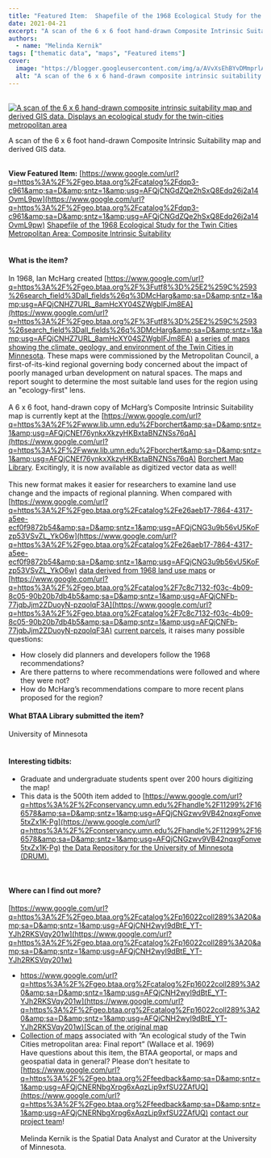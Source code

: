 ```yaml
---
title: "Featured Item:  Shapefile of the 1968 Ecological Study for the Twin Cities Metropolitan Area: Composite Intrinsic Suitability"
date: 2021-04-21
excerpt: "A scan of the 6 x 6 foot hand-drawn Composite Intrinsic Suitability map and derived GIS data."
authors:
  - name: "Melinda Kernik"
tags: ["thematic data", "maps", "Featured items"]
cover:
  image: "https://blogger.googleusercontent.com/img/a/AVvXsEhBYvDMmprlAMzXeCbSC9Uqds6C1XNq41IREuUTX6fAw53DLq9uZHz68bHd4UJevn56LYu6viYvuVkZED6ifX_lgCpfkGVDfAMQ8drq0QAm8iBPpj_JLDsMjoNJNz17ApJXWih-EmBIOojvzdSXANk8Ue4qd4oExG5TG6nsScW5A8vKVH9y7DMRJy_nlw=w1207-h648"
  alt: "A scan of the 6 x 6 hand-drawn composite intrinsic suitability map and derived GIS data. Displays an ecological study for the twin-cities metropolitan area"
---
```


<br/><a href="https://blogger.googleusercontent.com/img/a/AVvXsEhBYvDMmprlAMzXeCbSC9Uqds6C1XNq41IREuUTX6fAw53DLq9uZHz68bHd4UJevn56LYu6viYvuVkZED6ifX_lgCpfkGVDfAMQ8drq0QAm8iBPpj_JLDsMjoNJNz17ApJXWih-EmBIOojvzdSXANk8Ue4qd4oExG5TG6nsScW5A8vKVH9y7DMRJy_nlw=s1280"><img alt="A scan of the 6 x 6 hand-drawn composite intrinsic suitability map and derived GIS data. Displays an ecological study for the twin-cities metropolitan area" src="https://blogger.googleusercontent.com/img/a/AVvXsEhBYvDMmprlAMzXeCbSC9Uqds6C1XNq41IREuUTX6fAw53DLq9uZHz68bHd4UJevn56LYu6viYvuVkZED6ifX_lgCpfkGVDfAMQ8drq0QAm8iBPpj_JLDsMjoNJNz17ApJXWih-EmBIOojvzdSXANk8Ue4qd4oExG5TG6nsScW5A8vKVH9y7DMRJy_nlw=w1207-h648"/></a><br/>

A scan of the 6 x 6 foot hand-drawn Composite Intrinsic Suitability map and derived GIS data.

<br/>**View Featured Item:** [https://www.google.com/url?q=https%3A%2F%2Fgeo.btaa.org%2Fcatalog%2Fdqp3-c961&amp;sa=D&amp;sntz=1&amp;usg=AFQjCNGdZQe2hSxQ8Edq26j2a14OvmL9pw](https://www.google.com/url?q=https%3A%2F%2Fgeo.btaa.org%2Fcatalog%2Fdqp3-c961&amp;sa=D&amp;sntz=1&amp;usg=AFQjCNGdZQe2hSxQ8Edq26j2a14OvmL9pw) [Shapefile of the 1968 Ecological Study for the Twin Cities Metropolitan Area: Composite Intrinsic Suitability](https://www.google.com/url?q=https%3A%2F%2Fgeo.btaa.org%2Fcatalog%2Fdqp3-c961&amp;sa=D&amp;sntz=1&amp;usg=AFQjCNGdZQe2hSxQ8Edq26j2a14OvmL9pw)<br/><br/>

#### What is the item?

In 1968, Ian McHarg created [https://www.google.com/url?q=https%3A%2F%2Fgeo.btaa.org%2F%3Futf8%3D%25E2%259C%2593%26search_field%3Dall_fields%26q%3DMcHarg&amp;sa=D&amp;sntz=1&amp;usg=AFQjCNHZ7URL_8amHcXY04SZWgbIFJm8EA](https://www.google.com/url?q=https%3A%2F%2Fgeo.btaa.org%2F%3Futf8%3D%25E2%259C%2593%26search_field%3Dall_fields%26q%3DMcHarg&amp;sa=D&amp;sntz=1&amp;usg=AFQjCNHZ7URL_8amHcXY04SZWgbIFJm8EA) [a series of maps showing the climate, geology, and environment of the Twin Cities in Minnesota](https://www.google.com/url?q=https%3A%2F%2Fgeo.btaa.org%2F%3Futf8%3D%25E2%259C%2593%26search_field%3Dall_fields%26q%3DMcHarg&amp;sa=D&amp;sntz=1&amp;usg=AFQjCNHZ7URL_8amHcXY04SZWgbIFJm8EA). These maps were commissioned by the Metropolitan Council, a first-of-its-kind regional governing body concerned about the impact of poorly managed urban development on natural spaces. The maps and report sought to determine the most suitable land uses for the region using an "ecology-first" lens. <br/><br/>A 6 x 6 foot, hand-drawn copy of McHarg’s Composite Intrinsic Suitability map is currently kept at the [https://www.google.com/url?q=https%3A%2F%2Fwww.lib.umn.edu%2Fborchert&amp;sa=D&amp;sntz=1&amp;usg=AFQjCNEf76ynkxXkzyHKBxtaBNZNSs76qA](https://www.google.com/url?q=https%3A%2F%2Fwww.lib.umn.edu%2Fborchert&amp;sa=D&amp;sntz=1&amp;usg=AFQjCNEf76ynkxXkzyHKBxtaBNZNSs76qA) [Borchert Map Library](https://www.google.com/url?q=https%3A%2F%2Fwww.lib.umn.edu%2Fborchert&amp;sa=D&amp;sntz=1&amp;usg=AFQjCNEf76ynkxXkzyHKBxtaBNZNSs76qA). Excitingly, it is now available as digitized vector data as well! <br/><br/>This new format makes it easier for researchers to examine land use change and the impacts of regional planning. When compared with [https://www.google.com/url?q=https%3A%2F%2Fgeo.btaa.org%2Fcatalog%2Fe26aeb17-7864-4317-a5ee-ecf0f9872b54&amp;sa=D&amp;sntz=1&amp;usg=AFQjCNG3u9b56vU5KoFzp53VSvZL_YkO6w](https://www.google.com/url?q=https%3A%2F%2Fgeo.btaa.org%2Fcatalog%2Fe26aeb17-7864-4317-a5ee-ecf0f9872b54&amp;sa=D&amp;sntz=1&amp;usg=AFQjCNG3u9b56vU5KoFzp53VSvZL_YkO6w) [data derived from 1968 land use maps](https://www.google.com/url?q=https%3A%2F%2Fgeo.btaa.org%2Fcatalog%2Fe26aeb17-7864-4317-a5ee-ecf0f9872b54&amp;sa=D&amp;sntz=1&amp;usg=AFQjCNG3u9b56vU5KoFzp53VSvZL_YkO6w) or [https://www.google.com/url?q=https%3A%2F%2Fgeo.btaa.org%2Fcatalog%2F7c8c7132-f03c-4b09-8c05-90b20b7db4b5&amp;sa=D&amp;sntz=1&amp;usg=AFQjCNFb-77jqbJjm2ZDuoyN-pzqolqF3A](https://www.google.com/url?q=https%3A%2F%2Fgeo.btaa.org%2Fcatalog%2F7c8c7132-f03c-4b09-8c05-90b20b7db4b5&amp;sa=D&amp;sntz=1&amp;usg=AFQjCNFb-77jqbJjm2ZDuoyN-pzqolqF3A) [current parcels](https://www.google.com/url?q=https%3A%2F%2Fgeo.btaa.org%2Fcatalog%2F7c8c7132-f03c-4b09-8c05-90b20b7db4b5&amp;sa=D&amp;sntz=1&amp;usg=AFQjCNFb-77jqbJjm2ZDuoyN-pzqolqF3A), it raises many possible questions:<br/>
- How closely did planners and developers follow the 1968 recommendations?
- Are there patterns to where recommendations were followed and where they were not?
- How do McHarg’s recommendations compare to more recent plans proposed for the region?


#### What BTAA Library submitted the item?

University of Minnesota<br/><br/>

#### Interesting tidbits:


- Graduate and undergraduate students spent over 200 hours digitizing the map!
- This data is the 500th item added to [https://www.google.com/url?q=https%3A%2F%2Fconservancy.umn.edu%2Fhandle%2F11299%2F166578&amp;sa=D&amp;sntz=1&amp;usg=AFQjCNGzwv9VB42nqxgFonve5txZx1K-Pg](https://www.google.com/url?q=https%3A%2F%2Fconservancy.umn.edu%2Fhandle%2F11299%2F166578&amp;sa=D&amp;sntz=1&amp;usg=AFQjCNGzwv9VB42nqxgFonve5txZx1K-Pg) [the Data Repository for the University of Minnesota (DRUM).](https://www.google.com/url?q=https%3A%2F%2Fconservancy.umn.edu%2Fhandle%2F11299%2F166578&amp;sa=D&amp;sntz=1&amp;usg=AFQjCNGzwv9VB42nqxgFonve5txZx1K-Pg)
<br/>

#### Where can I find out more?

[https://www.google.com/url?q=https%3A%2F%2Fgeo.btaa.org%2Fcatalog%2Fp16022coll289%3A20&amp;sa=D&amp;sntz=1&amp;usg=AFQjCNH2wyI9dBtE_YT-YJh2RKSVqy201w](https://www.google.com/url?q=https%3A%2F%2Fgeo.btaa.org%2Fcatalog%2Fp16022coll289%3A20&amp;sa=D&amp;sntz=1&amp;usg=AFQjCNH2wyI9dBtE_YT-YJh2RKSVqy201w)
- [https://www.google.com/url?q=https%3A%2F%2Fgeo.btaa.org%2Fcatalog%2Fp16022coll289%3A20&amp;sa=D&amp;sntz=1&amp;usg=AFQjCNH2wyI9dBtE_YT-YJh2RKSVqy201w](https://www.google.com/url?q=https%3A%2F%2Fgeo.btaa.org%2Fcatalog%2Fp16022coll289%3A20&amp;sa=D&amp;sntz=1&amp;usg=AFQjCNH2wyI9dBtE_YT-YJh2RKSVqy201w)[Scan of the original map](https://www.google.com/url?q=https%3A%2F%2Fgeo.btaa.org%2Fcatalog%2Fp16022coll289%3A20&amp;sa=D&amp;sntz=1&amp;usg=AFQjCNH2wyI9dBtE_YT-YJh2RKSVqy201w)
- [Collection of maps](https://www.google.com/url?q=https%3A%2F%2Fgeo.btaa.org%2F%3Futf8%3D%25E2%259C%2593%26search_field%3Dall_fields%26q%3DMcHarg&amp;sa=D&amp;sntz=1&amp;usg=AFQjCNHZ7URL_8amHcXY04SZWgbIFJm8EA) associated with “An ecological study of the Twin Cities metropolitan area: Final report” (Wallace et al. 1969)
<br/>Have questions about this item, the BTAA geoportal, or maps and geospatial data in general? Please don’t hesitate to [https://www.google.com/url?q=https%3A%2F%2Fgeo.btaa.org%2Ffeedback&amp;sa=D&amp;sntz=1&amp;usg=AFQjCNERNbgXrpg6xAqzLip9xfSU2ZAfUQ](https://www.google.com/url?q=https%3A%2F%2Fgeo.btaa.org%2Ffeedback&amp;sa=D&amp;sntz=1&amp;usg=AFQjCNERNbgXrpg6xAqzLip9xfSU2ZAfUQ) [contact our project team](https://www.google.com/url?q=https%3A%2F%2Fgeo.btaa.org%2Ffeedback&amp;sa=D&amp;sntz=1&amp;usg=AFQjCNERNbgXrpg6xAqzLip9xfSU2ZAfUQ)!<br/><br/>Melinda Kernik is the Spatial Data Analyst and Curator at the University of Minnesota.
